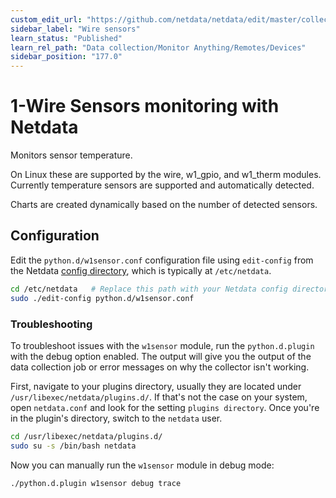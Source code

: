 ```yaml
---
custom_edit_url: "https://github.com/netdata/netdata/edit/master/collectors/python.d.plugin/w1sensor/README.md"
sidebar_label: "Wire sensors"
learn_status: "Published"
learn_rel_path: "Data collection/Monitor Anything/Remotes/Devices"
sidebar_position: "177.0"
---
```



# 1-Wire Sensors monitoring with Netdata

Monitors sensor temperature.

On Linux these are supported by the wire, w1_gpio, and w1_therm modules.
Currently temperature sensors are supported and automatically detected.

Charts are created dynamically based on the number of detected sensors.

## Configuration

Edit the `python.d/w1sensor.conf` configuration file using `edit-config` from the Netdata [config
directory](/docs/getting-started/manage-and-configure/configuration), which is typically at `/etc/netdata`.

```bash
cd /etc/netdata   # Replace this path with your Netdata config directory, if different
sudo ./edit-config python.d/w1sensor.conf
```




### Troubleshooting

To troubleshoot issues with the `w1sensor` module, run the `python.d.plugin` with the debug option enabled. The 
output will give you the output of the data collection job or error messages on why the collector isn't working.

First, navigate to your plugins directory, usually they are located under `/usr/libexec/netdata/plugins.d/`. If that's 
not the case on your system, open `netdata.conf` and look for the setting `plugins directory`. Once you're in the 
plugin's directory, switch to the `netdata` user.

```bash
cd /usr/libexec/netdata/plugins.d/
sudo su -s /bin/bash netdata
```

Now you can manually run the `w1sensor` module in debug mode:

```bash
./python.d.plugin w1sensor debug trace
```

